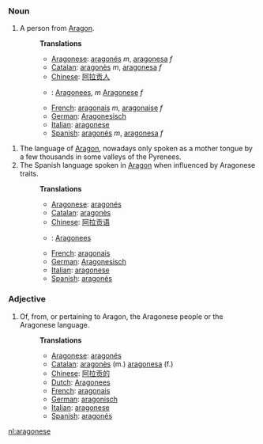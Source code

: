 === Noun ===

# A person from [[w:Aragon|Aragon]].
#: '''Translations''' 
#:*[[Aragonese]]: [[aragonés]] ''m'', [[aragonesa]] ''f''
#:*[[Catalan]]: [[aragonès]] ''m'', [[aragonesa]] ''f'' 
#:*[[Chinese]]: [[阿拉贡人]]
#:*{{msg:nl}}: [[Aragonees]], ''m'' [[Aragonese]] ''f''
#:*[[French]]: [[aragonais]] ''m'', [[aragonaise]] ''f'' 
#:*[[German]]: [[Aragonesisch]] 
#:*[[Italian]]: [[aragonese]] 
#:*[[Spanish]]: [[aragonés]] ''m'', [[aragonesa]] ''f'' 

# The language of [[w:Aragon|Aragon]], nowadays only spoken as a mother tongue by a few thousands in some valleys of the Pyrenees.
# The Spanish language spoken in [[w:Aragon|Aragon]] when influenced by Aragonese traits.
#:'''Translations''' 
#:*[[Aragonese]]: [[aragonés]]
#:*[[Catalan]]: [[aragonès]] 
#:*[[Chinese]]: [[阿拉贡语]]
#:*{{msg:nl}}: [[Aragonees]]
#:*[[French]]: [[aragonais]] 
#:*[[German]]: [[Aragonesisch]]
#:*[[Italian]]: [[aragonese]] 
#:*[[Spanish]]: [[aragonés]]


===Adjective===

# Of, from, or pertaining to Aragon, the Aragonese people or the Aragonese language. 
#:'''Translations''' 
#:*[[Aragonese]]: [[aragonés]]
#:*[[Catalan]]: [[aragonès]] (m.) [[aragonesa]] (f.)
#:*[[Chinese]]: [[阿拉贡的]]
#:*[[Dutch]]: [[Aragonees]]
#:*[[French]]: [[aragonais]]
#:*[[German]]: [[aragonisch]]
#:*[[Italian]]: [[aragonese]] 
#:*[[Spanish]]: [[aragonés]]


[[nl:aragonese]]